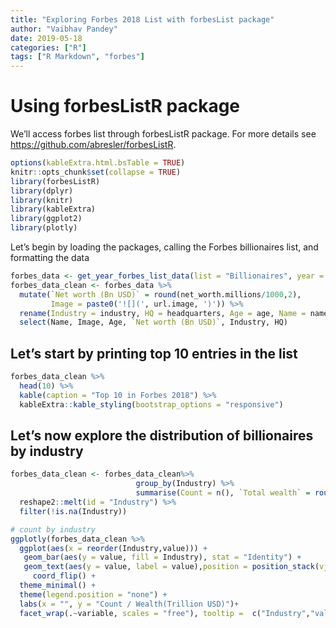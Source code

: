 ```yaml
---
title: "Exploring Forbes 2018 List with forbesList package"
author: "Vaibhav Pandey"
date: 2019-05-18
categories: ["R"]
tags: ["R Markdown", "forbes"]
---
```



# Using forbesListR package

We'll access forbes list through forbesListR package. For more details see <https://github.com/abresler/forbesListR>.

```r
options(kableExtra.html.bsTable = TRUE)
knitr::opts_chunk$set(collapse = TRUE)
library(forbesListR)
library(dplyr)
library(knitr)
library(kableExtra)
library(ggplot2)
library(plotly)
```

Let's begin by loading the packages, calling the Forbes billionaires list, and formatting the data
```r
forbes_data <- get_year_forbes_list_data(list = "Billionaires", year = 2018)
forbes_data_clean <- forbes_data %>% 
  mutate(`Net worth (Bn USD)` = round(net_worth.millions/1000,2),
         Image = paste0('![](', url.image, ')')) %>% 
  rename(Industry = industry, HQ = headquarters, Age = age, Name = name) %>%
  select(Name, Image, Age, `Net worth (Bn USD)`, Industry, HQ)
```


## Let's start by printing top 10 entries in the list
```r
forbes_data_clean %>% 
  head(10) %>%
  kable(caption = "Top 10 in Forbes 2018") %>% 
  kableExtra::kable_styling(bootstrap_options = "responsive")
```

## Let's now explore the distribution of billionaires by industry
```r
forbes_data_clean <- forbes_data_clean%>%
                            group_by(Industry) %>%
                            summarise(Count = n(), `Total wealth` = round(sum(`Net worth (Bn USD)`, na.rm = TRUE)/1000,2)) %>% 
  reshape2::melt(id = "Industry") %>%
  filter(!is.na(Industry))

# count by industry
ggplotly(forbes_data_clean %>% 
  ggplot(aes(x = reorder(Industry,value))) +
   geom_bar(aes(y = value, fill = Industry), stat = "Identity") +
   geom_text(aes(y = value, label = value),position = position_stack(vjust = 0.5), color = "#ffffff", size = 3, check_overlap = TRUE) +
     coord_flip() +
  theme_minimal() +
  theme(legend.position = "none") + 
  labs(x = "", y = "Count / Wealth(Trillion USD)")+
  facet_wrap(.~variable, scales = "free"), tooltip =  c("Industry","value") )
```
